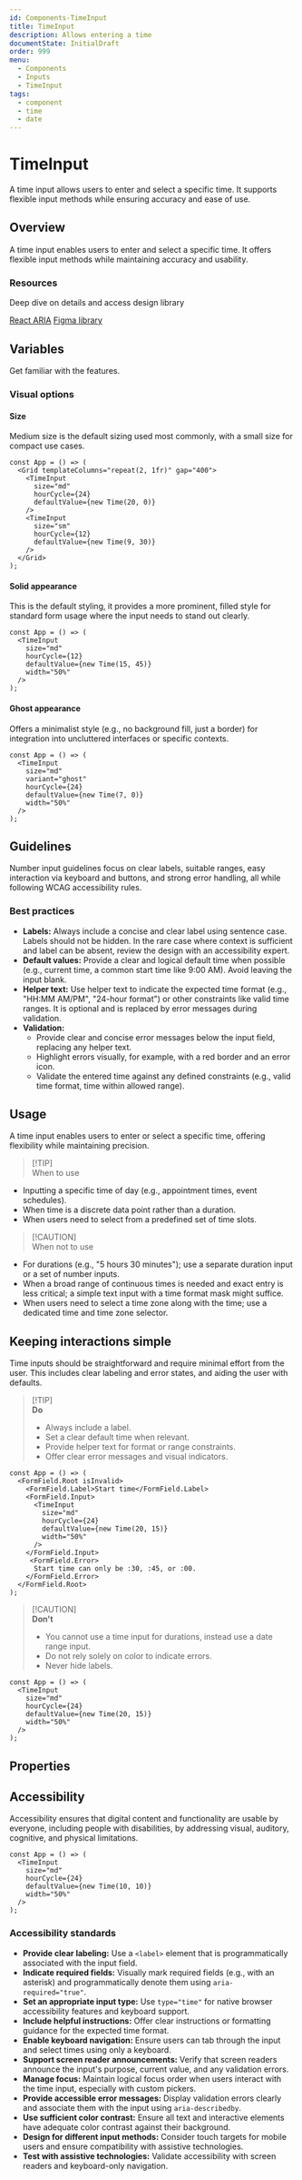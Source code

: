 ```yaml
---
id: Components-TimeInput
title: TimeInput
description: Allows entering a time
documentState: InitialDraft
order: 999
menu:
  - Components
  - Inputs
  - TimeInput
tags:
  - component
  - time
  - date
---
```


# TimeInput

A time input allows users to enter and select a specific time. It supports
flexible input methods while ensuring accuracy and ease of use.

## Overview

A time input enables users to enter and select a specific time. It offers
flexible input methods while maintaining accuracy and usability.

### Resources

Deep dive on details and access design library

[React ARIA](https://react-spectrum.adobe.com/react-aria/TimeField.html)
[Figma library](https://www.figma.com/design/AvtPX6g7OGGCRvNlatGOIY/NIMBUS-design-system?node-id=3047-46447&m=dev)

## Variables

Get familiar with the features.

### Visual options

#### Size

Medium size is the default sizing used most commonly, with a small size for
compact use cases.

```jsx-live
const App = () => (
  <Grid templateColumns="repeat(2, 1fr)" gap="400">
    <TimeInput
      size="md"
      hourCycle={24}
      defaultValue={new Time(20, 0)}
    />
    <TimeInput
      size="sm"
      hourCycle={12}
      defaultValue={new Time(9, 30)}
    />
  </Grid>
);
```

#### Solid appearance

This is the default styling, it provides a more prominent, filled style for
standard form usage where the input needs to stand out clearly.

```jsx-live
const App = () => (
  <TimeInput
    size="md"
    hourCycle={12}
    defaultValue={new Time(15, 45)}
    width="50%"
  />
);
```

#### Ghost appearance

Offers a minimalist style (e.g., no background fill, just a border) for
integration into uncluttered interfaces or specific contexts.

```jsx-live
const App = () => (
  <TimeInput
    size="md"
    variant="ghost"
    hourCycle={24}
    defaultValue={new Time(7, 0)}
    width="50%"
  />
);
```

## Guidelines

Number input guidelines focus on clear labels, suitable ranges, easy interaction
via keyboard and buttons, and strong error handling, all while following WCAG
accessibility rules.

### Best practices

- **Labels:** Always include a concise and clear label using sentence case.
  Labels should not be hidden. In the rare case where context is sufficient and
  label can be absent, review the design with an accessibility expert.
- **Default values:** Provide a clear and logical default time when possible
  (e.g., current time, a common start time like 9:00 AM). Avoid leaving the
  input blank.
- **Helper text:** Use helper text to indicate the expected time format (e.g.,
  "HH:MM AM/PM", "24-hour format") or other constraints like valid time ranges.
  It is optional and is replaced by error messages during validation.
- **Validation:**
  - Provide clear and concise error messages below the input field, replacing
    any helper text.
  - Highlight errors visually, for example, with a red border and an error icon.
  - Validate the entered time against any defined constraints (e.g., valid time
    format, time within allowed range).

## Usage

A time input enables users to enter or select a specific time, offering
flexibility while maintaining precision.

> [!TIP]\
> When to use

- Inputting a specific time of day (e.g., appointment times, event schedules).
- When time is a discrete data point rather than a duration.
- When users need to select from a predefined set of time slots.

> [!CAUTION]\
> When not to use

- For durations (e.g., "5 hours 30 minutes"); use a separate duration input or a
  set of number inputs.
- When a broad range of continuous times is needed and exact entry is less
  critical; a simple text input with a time format mask might suffice.
- When users need to select a time zone along with the time; use a dedicated
  time and time zone selector.

## Keeping interactions simple

Time inputs should be straightforward and require minimal effort from the user.
This includes clear labeling and error states, and aiding the user with
defaults.

> [!TIP]\
> **Do**
>
> - Always include a label.
> - Set a clear default time when relevant.
> - Provide helper text for format or range constraints.
> - Offer clear error messages and visual indicators.

```jsx-live
const App = () => (
  <FormField.Root isInvalid>
    <FormField.Label>Start time</FormField.Label>
    <FormField.Input>
      <TimeInput
        size="md"
        hourCycle={24}
        defaultValue={new Time(20, 15)}
        width="50%"
      />
    </FormField.Input>
     <FormField.Error>
      Start time can only be :30, :45, or :00.
    </FormField.Error>
  </FormField.Root>
);
```

> [!CAUTION]\
> **Don't**
>
> - You cannot use a time input for durations, instead use a date range input.
> - Do not rely solely on color to indicate errors.
> - Never hide labels.

```jsx-live
const App = () => (
  <TimeInput
    size="md"
    hourCycle={24}
    defaultValue={new Time(20, 15)}
    width="50%"
  />
);
```

## Properties

<GroupedPropsTable componentName="TimeInput" />

## Accessibility

Accessibility ensures that digital content and functionality are usable by
everyone, including people with disabilities, by addressing visual, auditory,
cognitive, and physical limitations.

```jsx-live
const App = () => (
  <TimeInput
    size="md"
    hourCycle={24}
    defaultValue={new Time(10, 10)}
    width="50%"
  />
);
```

### Accessibility standards

- **Provide clear labeling:** Use a `<label>` element that is programmatically
  associated with the input field.
- **Indicate required fields:** Visually mark required fields (e.g., with an
  asterisk) and programmatically denote them using `aria-required="true"`.
- **Set an appropriate input type:** Use `type="time"` for native browser
  accessibility features and keyboard support.
- **Include helpful instructions:** Offer clear instructions or formatting
  guidance for the expected time format.
- **Enable keyboard navigation:** Ensure users can tab through the input and
  select times using only a keyboard.
- **Support screen reader announcements:** Verify that screen readers announce
  the input's purpose, current value, and any validation errors.
- **Manage focus:** Maintain logical focus order when users interact with the
  time input, especially with custom pickers.
- **Provide accessible error messages:** Display validation errors clearly and
  associate them with the input using `aria-describedby`.
- **Use sufficient color contrast:** Ensure all text and interactive elements
  have adequate color contrast against their background.
- **Design for different input methods:** Consider touch targets for mobile
  users and ensure compatibility with assistive technologies.
- **Test with assistive technologies:** Validate accessibility with screen
  readers and keyboard-only navigation.
